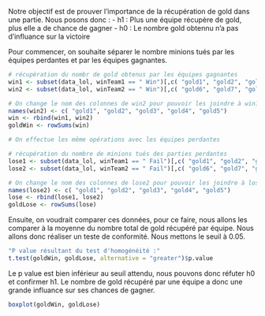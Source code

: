 Notre objectif est de prouver l'importance de la récupération de gold dans une partie. 
Nous posons donc :
- h1 : Plus une équipe récupère de gold, plus elle a de chance de gagner
- h0 : Le nombre gold obtennu n'a pas d'influance sur la victoire

Pour commencer, on souhaite séparer le nombre minions tués par les équipes perdantes et par les équipes gagnantes.

```r
# récupération du nombr de gold obtenus par les équipes gagnantes
win1 <- subset(data_lol, winTeam1 == " Win")[,c( "gold1", "gold2", "gold3", "gold4", "gold5")]
win2 <- subset(data_lol, winTeam2 == " Win")[,c( "gold6", "gold7", "gold8", "gold9", "gold10")]

# On change le nom des colonnes de win2 pour pouvoir les joindre à win1
names(win2) <- c( "gold1", "gold2", "gold3", "gold4", "gold5")
win <- rbind(win1, win2)
goldWin <- rowSums(win)

# On effectue les même opérations avec les équipes perdantes

# récupération du nombre de minions tués des parties perdantes
lose1 <- subset(data_lol, winTeam1 == " Fail")[,c( "gold1", "gold2", "gold3", "gold4", "gold5")]
lose2 <- subset(data_lol, winTeam2 == " Fail")[,c( "gold6", "gold7", "gold8", "gold9", "gold10")]

# On change le nom des colonnes de lose2 pour pouvoir les joindre à lose1
names(lose2) <- c( "gold1", "gold2", "gold3", "gold4", "gold5")
lose <- rbind(lose1, lose2)
goldLose <- rowSums(lose)
```

Ensuite, on voudrait comparer ces données, pour ce faire, nous allons les comparer à la moyenne du nombre total de gold récupéré par équipe. Nous allons donc réaliser un teste de conformité. Nous mettons le seuil à 0.05.

```r
"P value résultant du test d'homogénéité :"
t.test(goldWin, goldLose, alternative = "greater")$p.value
```

Le p value est bien inférieur au seuil attendu, nous pouvons donc réfuter h0 et confirmer h1. Le nombre de gold récupéré par une équipe a donc une grande influance sur ses chances de gagner.

```r
boxplot(goldWin, goldLose)
```
